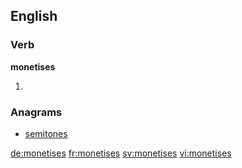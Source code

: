 ==English==

===Verb===
'''monetises'''

# {{en-third-person singular of|monetise}}

===Anagrams===
* [[semitones#English|semitones]]

[[de:monetises]]
[[fr:monetises]]
[[sv:monetises]]
[[vi:monetises]]